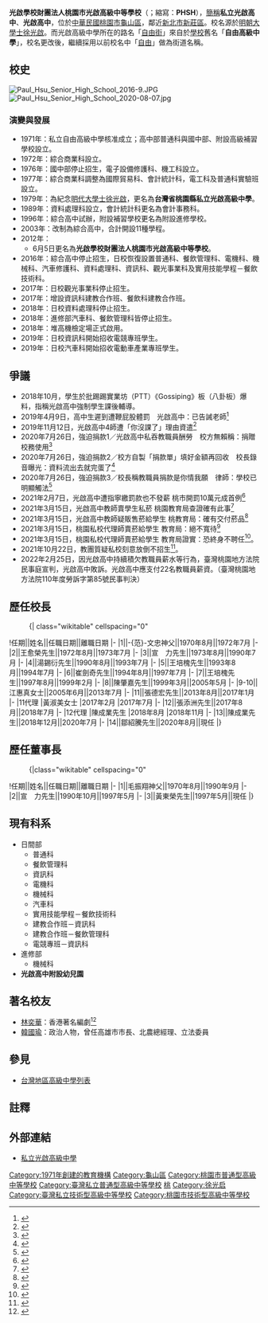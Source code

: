 {{Refimprove|time=2019-12-16T19:09:06+00:00}}
{{Infobox School
| name        = 桃園市私立光啟高級中學
| other_name  = Paul Hsu Senior High School
| image       = Paul Hsu Senior High School Logo.png
| motto       = [[信|信]]、[[望|望]]、[[愛|愛]]、敬、[[禮|禮]]、[[義|義]]、[[廉|廉]]、[[恥|恥]]
| established = 1971年
| type        = [[私立|私立]][[普通型高級中等學校|普通型]]暨[[技術型高級中等學校|技術型]][[高級中等學校|高級中等學校]]
| religion    = 
| affiliation = 
| district    = 
| grades      = 三年制，共35班。<br>[[一年級|一年級]]8班<br>二[[年級|年級]]10班<br>三年級17班
| president   = 
| principal   = 鄒紹騰
| dean        = 
| college     = 
| house       = 
| sc          =
| cs          =  
| faculty     = 
| staff       = 
| students    = 1,294（2017年‧[[日間|日間]]部）
| athletics   = 
| conference  = 
| colors      = 
| mascot      = 
| magazine    = 
| address     = {{ROC}}[[桃園市|桃園市]][[龜山區|龜山區]][[自由街|自由街]]40號
| number      = 886-2-8209-8313
| fax         = 886-2-8209-1360 
| mail        = 
| website     = http://www.phsh.tyc.edu.tw/
|legal_person = 光啟學校財團法人
}}
'''光啟學校財團法人桃園市光啟高級中等學校'''（{{lang-en|'''Paul Hsu Senior High School'''}}；縮寫：'''PHSH'''），[[簡稱|簡稱]]'''私立光啟高中'''、'''光啟高中'''，位於[[中華民國|中華民國]][[桃園市|桃園市]][[龜山區|龜山區]]，鄰近[[新北市|新北市]][[新莊區|新莊區]]。校名源於[[明朝|明朝]][[大學士|大學士]][[徐光啟|徐光啟]]。而光啟高級中學所在的路名「[[自由街|自由街]]」來自於[[學校|學校]]舊名「'''自由高級中學'''」，校名更改後，繼續採用以前校名中「[[自由|自由]]」做為街道名稱。

== 校史 ==
[[File:Paul_Hsu_Senior_High_School_2016-9.JPG|thumb]]
[[File:Paul_Hsu_Senior_High_School_2020-08-07.jpg|thumb]]

=== 演變與發展 ===
* 1971年：私立自由高級中學核准成立；高中部普通科與國中部、附設高級補習學校設立。
* 1972年：綜合商業科設立。 
* 1976年：國中部停止招生，電子設備修護科、機工科設立。
* 1977年：綜合商業科調整為國際貿易科、會計統計科，電工科及普通科實驗班設立。  
* 1979年：為紀念[[明代|明代]][[大學士|大學士]][[徐光啟|徐光啟]]，更名為'''台灣省桃園縣私立光啟高級中學'''。
* 1989年：資料處理科設立，會計統計科更名為會計事務科。
* 1996年：綜合高中試辦，附設補習學校更名為附設進修學校。
* 2003年：改制為綜合高中，合計開設11種學程。
* 2012年：
** 6月5日更名為'''光啟學校財團法人桃園市光啟高級中等學校'''。
* 2016年：綜合高中停止招生，日校恢復設置普通科、餐飲管理科、電機科、機械科、汽車修護科、資料處理科、資訊科、觀光事業科及實用技能學程－餐飲技術科。
* 2017年：日校觀光事業科停止招生。
* 2017年：增設資訊科建教合作班、餐飲科建教合作班。
* 2018年：日校資料處理科停止招生。
* 2018年：進修部汽車科、餐飲管理科皆停止招生。
* 2018年：堆高機檢定場正式啟用。
* 2019年：日校資訊科開始招收電競專班學生。
* 2019年：日校汽車科開始招收電動車產業專班學生。

== 爭議 == 
* 2018年10月，學生於批踢踢實業坊（PTT）《Gossiping》板（八卦板）爆料，指稱光啟高中強制學生課後輔導。
* 2019年4月9日，高中生遲到遭鞭屁股體罰　光啟高中：已告誡老師<ref>{{Cite web|title=2019年4月9號 高中生遲到遭鞭屁股體罰 光啟高中：已告誡老師|url=https://tw.appledaily.com/new/realtime/20190401/1543539/|accessdate=2019-04-09|work=蘋果新聞網|language=zh-TW|dead-url=no|archive-date=2019-06-01|archive-url=https://web.archive.org/web/20190601133542/https://tw.appledaily.com/new/realtime/20190401/1543539/}}</ref>
*2019年11月12日，光啟高中4師遭「你沒課了」理由資遣<ref>{{Cite web|title=2019年11月12號 光啟高中4師遭「你沒課了」理由資遣　陳情給鄭文燦卻「已讀不回」|url=https://www.ettoday.net/news/20191112/1577900.htm|accessdate=2019-11-12|work=ETtoday新聞雲|language=zh-TW|dead-url=no|archive-date=2019-11-12|archive-url=https://web.archive.org/web/20191112091712/https://www.ettoday.net/news/20191112/1577900.htm}}</ref>
*2020年7月26日，強迫捐款1／光啟高中私吞教職員酬勞　校方無賴稱：捐贈校務使用<ref>{{Cite web|title=2020年7月26號 強迫捐款1／光啟高中私吞教職員酬勞 校方無賴稱：捐贈校務使用 - 社會|url=https://www.chinatimes.com/realtimenews/20200726001175-260402?chdtv|accessdate=|date=2020-07-26|last=|work=中時新聞網|language=zh-TW|archive-date=2020-10-24|archive-url=https://web.archive.org/web/20201024071541/https://www.chinatimes.com/realtimenews/20200726001175-260402?chdtv|dead-url=no}}</ref>
*2020年7月26日，強迫捐款2／校方自製「捐款單」填好金額再回收　校長錄音曝光：資料流出去就完蛋了<ref>{{Cite web|title=2020年7月26號 強迫捐款2／校方自製「捐款單」填好金額再回收 校長錄音曝光：資料流出去就完蛋了|url=https://www.ctwant.com/article/63840|accessdate=|date=2020-07-26|work=www.ctwant.com|language=zh-TW|archive-date=2021-01-15|archive-url=https://web.archive.org/web/20210115182743/https://www.ctwant.com/article/63840|dead-url=no}}</ref>
*2020年7月26日，強迫捐款3／校長稱教職員捐款是你情我願　律師：學校已明顯觸法<ref>{{Cite web|title=2020年7月26號 強迫捐款3／校長稱教職員捐款是你情我願 律師：學校已明顯觸法|url=https://www.ctwant.com/article/63841|accessdate=|date=2020-07-26|work=www.ctwant.com|language=zh-TW|archive-date=2021-01-15|archive-url=https://web.archive.org/web/20210115185504/https://www.ctwant.com/article/63841|dead-url=no}}</ref>
*2021年2月7日，光啟高中遭指寧繳罰款也不發薪 桃市開罰10萬元成首例<ref>{{Cite web|title=2021年2月7號:光啟高中遭指寧繳罰款也不發薪 桃市開罰10萬元成首例|url=https://money.udn.com/money/story/5630/5239071|accessdate=2021-02-07|work=經濟日報|language=zh-TW|dead-url=no|archive-date=2021-02-07|archive-url=https://web.archive.org/web/20191112091712/https://www.ettoday.net/news/20191112/1577900.htm}}</ref>
*2021年3月15日，光啟高中教師賣學生私菸 桃園教育局查證確有此事<ref>{{Cite web|title=2021年3月15號:【更新】光啟高中教師賣學生私菸 桃園教育局查證確有此事|url=https://news.pts.org.tw/article/517155|accessdate=2021-03-15|work=公視新聞網|language=zh-TW|dead-url=no|archive-date=2021-03-15|archive-url=https://web.archive.org/web/20191112091712/https://www.ettoday.net/news/20191112/1577900.htm}}</ref>
*2021年3月15日，光啟高中教師疑販售菸給學生 桃教育局：確有交付菸品<ref>{{Cite web|title=2021年3月15號:光啟高中教師疑販售菸給學生 桃教育局：確有交付菸品|url=https://udn.com/news/story/6885/5319412|accessdate=|date=20210315T162711Z|last=|work=聯合新聞網|language=zh-TW|archive-date=2021-03-16|archive-url=https://web.archive.org/web/20210316081535/https://udn.com/news/story/6885/5319412|dead-url=no}}</ref>
*2021年3月15日，桃園私校代理師賣菸給學生 教育局：絕不寬待<ref>{{Cite web|title=2021年3月15號:桃園私校代理師賣菸給學生 教育局：絕不寬待 - 生活|url=https://news.ltn.com.tw/news/life/breakingnews/3467660|accessdate=|date=2021-03-15|last=|work=自由時報電子報|language=zh-TW|archive-date=2021-03-18|archive-url=https://web.archive.org/web/20210318071253/https://news.ltn.com.tw/news/life/breakingnews/3467660|dead-url=no}}</ref>
*2021年3月15日，桃園私校代理師賣菸給學生 教育局證實：恐終身不聘任<ref>{{Cite web|title=2021年3月15號:桃園私校代理師賣菸給學生 教育局證實：恐終身不聘任|url=https://news.ltn.com.tw/news/life/breakingnews/3467660|accessdate=|date=2021-03-15|last=|work=自由時報|language=zh-TW|archive-date=2021-03-18|archive-url=https://web.archive.org/web/20210318071253/https://news.ltn.com.tw/news/life/breakingnews/3467660|dead-url=no}}</ref>。
*2021年10月22日，教團質疑私校刻意放倒不招生<ref>{{cite web|title=2021年10月22號:教團質疑私校刻意放倒不招生|url=https://udn.com/news/story/6885/5836080|accessdate=|date=2021-10-22|website=聯合新聞網|archive-date=2021-11-19|archive-url=https://web.archive.org/web/20211119131100/https://udn.com/news/story/6885/5836080|dead-url=no}}</ref>。
*2022年2月25日，因光啟高中持續積欠教職員薪水等行為，臺灣桃園地方法院民事庭宣判，光啟高中敗訴。光啟高中應支付22名教職員薪資。（臺灣桃園地方法院110年度勞訴字第85號民事判決）

== 歷任校長 ==
:{| class="wikitable" cellspacing="0"
!任期||姓名||任職日期||離職日期
|-
|1||-{范}-文忠神父||1970年8月||1972年7月
|-
|2||王愈榮先生||1972年8月||1973年7月
|-
|3||宣　力先生||1973年8月||1990年7月
|-
|4||湯錫衍先生||1990年8月||1993年7月
|-
|5||王培槐先生||1993年8月||1994年7月
|-
|6||崔劍奇先生||1994年8月||1997年7月
|-
|7||王培槐先生||1997年8月||1999年2月
|-
|8||陳肇嘉先生||1999年3月||2005年5月
|-
|9-10||江惠真女士||2005年6月||2013年7月
|-
|11||張德宏先生||2013年8月||2017年1月
|-
|11代理
|黃淑美女士
|2017年2月
|2017年7月
|-
|12||張添洲先生||2017年8月||2018年7月
|-
|12代理
|陳成業先生
|2018年8月
|2018年11月
|-
|13||陳成業先生||2018年12月||2020年7月
|-
|14||鄒紹騰先生||2020年8月||現任
|}

== 歷任董事長 ==
:{|class="wikitable" cellspacing="0"
!任期||姓名||任職日期||離職日期
|-
|1||毛振翔神父||1970年8月||1990年9月
|-
|2||宣　力先生||1990年10月||1997年5月
|-
|3||黃東榮先生||1997年5月||現任
|}

== 現有科系 ==

*日間部
**普通科
**餐飲管理科
**資訊科
**電機科
**機械科
**汽車科
**實用技能學程－餐飲技術科
**建教合作班－資訊科
**建教合作班－餐飲管理科
**電競專班－資訊科
*進修部
**機械科
* '''光啟高中附設幼兒園'''

==著名校友==
* [[林奕華_(香港)|林奕華]]：香港著名編劇<ref name=":0">{{web reference|URL=https://www.eldt.org/single-post/2016/02/18/%E6%9E%97%E5%A5%95%E8%8F%AF%EF%BC%9A%E6%88%91%E7%9A%84%E8%97%9D%E8%A1%93%E5%AD%B8%E6%A0%A1|title=林奕華：我的藝術學校|work=主場新聞|date=2014-05-16|accessdate=2018-04-20|archive-date=2019-06-08|archive-url=https://web.archive.org/web/20190608124022/https://www.eldt.org/single-post/2016/02/18/%E6%9E%97%E5%A5%95%E8%8F%AF%EF%BC%9A%E6%88%91%E7%9A%84%E8%97%9D%E8%A1%93%E5%AD%B8%E6%A0%A1|dead-url=yes}}</ref>
* [[韓國瑜|韓國瑜]]：政治人物，曾任高雄市市長、北農總經理、立法委員

==參見==
*[[台灣地區高級中學列表|台灣地區高級中學列表]]

== 註釋 ==
{{reflist|2}}

==外部連結==
*{{zh-tw}}{{cbignore}}[http://www.phsh.tyc.edu.tw/ 私立光啟高級中學] {{Wayback|url=http://www.phsh.tyc.edu.tw/ |date=20090221130202 }}

{{reflist}}{{桃園市高級中等學校}}
[[Category:1971年創建的教育機構|Category:1971年創建的教育機構]]
[[Category:龜山區|Category:龜山區]]
[[Category:桃園市普通型高級中等學校|Category:桃園市普通型高級中等學校]]
[[Category:臺灣私立普通型高級中等學校|Category:臺灣私立普通型高級中等學校]]
[[Category:台灣冠以人名的教育機構|桃]]
[[Category:徐光启|Category:徐光启]]
[[Category:臺灣私立技術型高級中等學校|Category:臺灣私立技術型高級中等學校]]
[[Category:桃園市技術型高級中等學校|Category:桃園市技術型高級中等學校]]